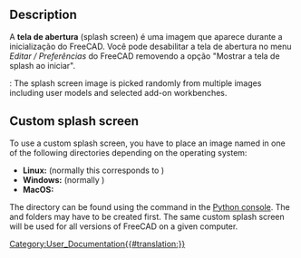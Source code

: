 <languages/>

== Description ==

<div class="mw-translate-fuzzy">
A '''tela de abertura''' (splash screen) é uma imagem que aparece durante a inicialização do FreeCAD. Você pode desabilitar a tela de abertura no menu ''Editar / Preferências'' do FreeCAD removendo a opção "Mostrar a tela de splash ao iniciar".
</div>

{{Version|1.0}}: The splash screen image is picked randomly from multiple images including user models and selected add-on workbenches.

== Custom splash screen ==

To use a custom splash screen, you have to place an image named {{FileName|splash_image.png}} in one of the following directories depending on the operating system:
* '''Linux:''' {{FileName|$XDG_DATA_HOME/FreeCAD/Gui/images/}} (normally this corresponds to {{FileName|~/.local/share/FreeCAD/Gui/images/}})
* '''Windows:''' {{FileName|%APPDATA%\FreeCAD\Gui\images\}} (normally {{FileName|C:\Users\username\AppData\Roaming\FreeCAD\Gui\images\}})
* '''MacOS:''' {{FileName|~/Library/Application Support/FreeCAD/Gui/images/}}

The directory can be found using the {{Incode|App.getUserAppDataDir()}} command in the [[Python_console|Python console]]. The {{Incode|Gui}} and {{Incode|images}} folders may have to be created first. The same custom splash screen will be used for all versions of FreeCAD on a given computer.


[[Category:User_Documentation{{#translation:}}]]